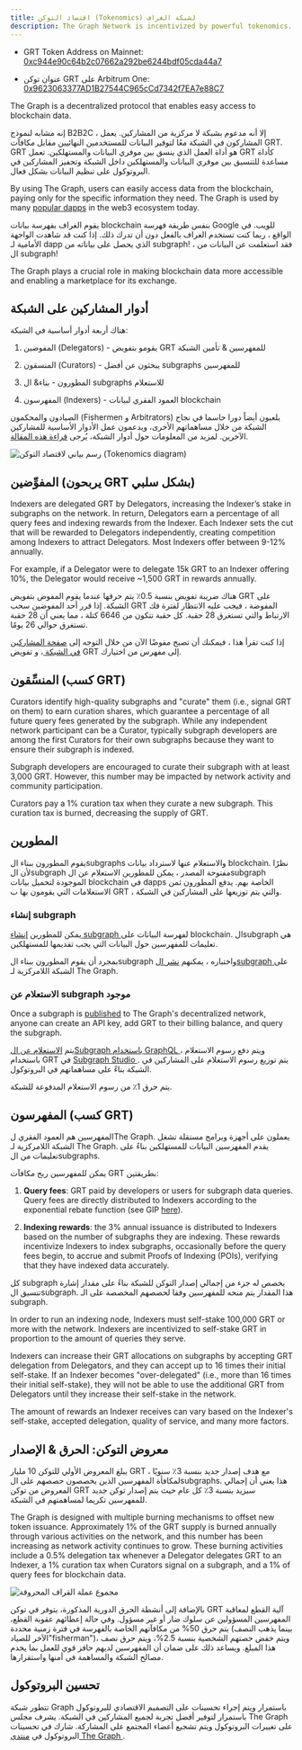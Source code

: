 ```yaml
---
title: اقتصاد التوكن (Tokenomics) لشبكة الغراف
description: The Graph Network is incentivized by powerful tokenomics. Here’s how GRT, The Graph’s native work utility token, works.
---
```


- GRT Token Address on Mainnet: [0xc944e90c64b2c07662a292be6244bdf05cda44a7](https://etherscan.io/token/0xc944e90c64b2c07662a292be6244bdf05cda44a7)

- عنوان توكن GRT على Arbitrum One: [ 0x9623063377AD1B27544C965cCd7342f7EA7e88C7 ](https://arbiscan.io/token/0x9623063377ad1b27544c965ccd7342f7ea7e88c7)

The Graph is a decentralized protocol that enables easy access to blockchain data.

إنه مشابه لنموذج B2B2C ، إلا أنه مدعوم بشبكة لا مركزية من المشاركين. يعمل المشاركون في الشبكة معًا لتوفير البيانات للمستخدمين النهائيين مقابل مكافآت GRT. GRT هو أداة العمل الذي ينسق بين موفري البيانات والمستهلكين. تعمل GRT كأداة مساعدة للتنسيق بين موفري البيانات والمستهلكين داخل الشبكة وتحفيز المشاركين في البروتوكول على تنظيم البيانات بشكل فعال.

By using The Graph, users can easily access data from the blockchain, paying only for the specific information they need. The Graph is used by many [popular dapps](https://thegraph.com/explorer) in the web3 ecosystem today.

يقوم الغراف بفهرسة بيانات blockchain بنفس طريقة فهرسة Google للويب. في الواقع ، ربما كنت تستخدم الغراف بالفعل دون أن تدرك ذلك. إذا كنت قد شاهدت الواجهة الأمامية لـ dapp الذي يحصل على بياناته من subgraph! ، فقد استعلمت عن البيانات من ال subgraph!

The Graph plays a crucial role in making blockchain data more accessible and enabling a marketplace for its exchange.

## أدوار المشاركين على الشبكة

هناك أربعة أدوار أساسية في الشبكة:

1.  المفوضين (Delegators) - يقومو بتفويض GRT للمفهرسين & تأمين الشبكة

2.  المنسقون (Curators) - يبحثون عن أفضل subgraphs للمفهرسين

3.  المطورون - بناء& ال subgraphs للاستعلام

4.  المفهرسون (Indexers) - العمود الفقري لبيانات blockchain

الصيادون والمحكمون (Fishermen و Arbitrators) يلعبون أيضاً دورا حاسما في نجاح الشبكة من خلال مساهماتهم الأخرى، ويدعمون عمل الأدوار الأساسية للمشاركين الآخرين. لمزيد من المعلومات حول أدوار الشبكة، يُرجى [قراءة هذه المقالة](https://thegraph.com/blog/the-graph-grt-token-economics/).

![رسم بياني لاقتصاد التوكن (Tokenomics diagram)](/img/updated-tokenomics-image.png)

## المفوِّضين (يربحون GRT بشكل سلبي)

Indexers are delegated GRT by Delegators, increasing the Indexer’s stake in subgraphs on the network. In return, Delegators earn a percentage of all query fees and indexing rewards from the Indexer. Each Indexer sets the cut that will be rewarded to Delegators independently, creating competition among Indexers to attract Delegators. Most Indexers offer between 9-12% annually.

For example, if a Delegator were to delegate 15k GRT to an Indexer offering 10%, the Delegator would receive ~1,500 GRT in rewards annually.

هناك ضريبة تفويض بنسبة 0.5٪ يتم حرقها عندما يقوم المفوض بتفويض GRT على الشبكة. إذا قرر أحد المفوضين سحب GRT المفوضة ، فيجب عليه الانتظار لفترة فك الارتباط والتي تستغرق 28 حقبة. كل حقبة تتكون من 6646 كتلة ، مما يعني أن 28 حقبة تستغرق حوالي 26 يومًا.

إذا كنت تقرأ هذا ، فيمكنك أن تصبح مفوضًا الآن من خلال التوجه إلى [ صفحة المشاركين في الشبكة ](https://thegraph.com/explorer/participants/indexers) ، و تفويض GRT إلى مفهرس من اختيارك.

## المنسِّقون (كسب GRT)

Curators identify high-quality subgraphs and "curate" them (i.e., signal GRT on them) to earn curation shares, which guarantee a percentage of all future query fees generated by the subgraph. While any independent network participant can be a Curator, typically subgraph developers are among the first Curators for their own subgraphs because they want to ensure their subgraph is indexed.

Subgraph developers are encouraged to curate their subgraph with at least 3,000 GRT. However, this number may be impacted by network activity and community participation.

Curators pay a 1% curation tax when they curate a new subgraph. This curation tax is burned, decreasing the supply of GRT.

## المطورين

يقوم المطورون ببناء الsubgraphs والاستعلام عنها لاسترداد بيانات blockchain. نظرًا لأن الsubgraph مفتوحة المصدر ، يمكن للمطورين الاستعلام عن الsubgraph الموجودة لتحميل بيانات blockchain في dapps الخاصة بهم. يدفع المطورون ثمن الاستعلامات التي يقومون بها ب GRT ، والتي يتم توزيعها على المشاركين في الشبكة.

### إنشاء subgraph

يمكن للمطورين [ إنشاء subgraph ](/developing/creating-a-subgraph/) لفهرسة البيانات على blockchain. الsubgraph هي تعليمات للمفهرسين حول البيانات التي يجب تقديمها للمستهلكين.

بمجرد أن يقوم المطورون ببناء الsubgraph واختباره ، يمكنهم [ نشر الsubgraph ](/publishing/publishing-a-subgraph/) على الشبكة اللامركزية لـ The Graph.

### الاستعلام عن subgraph موجود

Once a subgraph is [published](/publishing/publishing-a-subgraph/) to The Graph's decentralized network, anyone can create an API key, add GRT to their billing balance, and query the subgraph.

يتم [ الاستعلام عن الSubgraph باستخدام GraphQL ](/querying/querying-the-graph/) ، ويتم دفع رسوم الاستعلام باستخدام GRT في [ Subgraph Studio ](https://thegraph.com/studio/). يتم توزيع رسوم الاستعلام على المشاركين في الشبكة بناءً على مساهماتهم في البروتوكول.

يتم حرق 1٪ من رسوم الاستعلام المدفوعة للشبكة.

## المفهرسون (كسب GRT)

المفهرسين هم العمود الفقري لThe Graph. يعملون على أجهزة وبرامج مستقلة تشغل الشبكة اللامركزية لـ The Graph. يقدم المفهرسين البيانات للمستهلكين بناءً على تعليمات من الsubgraphs.

يمكن للمفهرسين ربح مكافآت GRT بطريقتين:

1.  **Query fees**: GRT paid by developers or users for subgraph data queries. Query fees are directly distributed to Indexers according to the exponential rebate function (see GIP [here](https://forum.thegraph.com/t/gip-0051-exponential-query-fee-rebates-for-indexers/4162)).

2.  **Indexing rewards**: the 3% annual issuance is distributed to Indexers based on the number of subgraphs they are indexing. These rewards incentivize Indexers to index subgraphs, occasionally before the query fees begin, to accrue and submit Proofs of Indexing (POIs), verifying that they have indexed data accurately.

كل subgraph يخصص له جزء من إجمالي إصدار التوكن للشبكة بناءً على مقدار إشارة تنسيق الsubgraph. هذا المقدار يتم منحه للمفهرسين وفقا لحصصهم المخصصة على الـ subgraph.

In order to run an indexing node, Indexers must self-stake 100,000 GRT or more with the network. Indexers are incentivized to self-stake GRT in proportion to the amount of queries they serve.

Indexers can increase their GRT allocations on subgraphs by accepting GRT delegation from Delegators, and they can accept up to 16 times their initial self-stake. If an Indexer becomes "over-delegated" (i.e., more than 16 times their initial self-stake), they will not be able to use the additional GRT from Delegators until they increase their self-stake in the network.

The amount of rewards an Indexer receives can vary based on the Indexer's self-stake, accepted delegation, quality of service, and many more factors.

## معروض التوكن: الحرق & الإصدار

يبلغ المعروض الأولي للتوكن 10 مليار GRT ، مع هدف إصدار جديد بنسبة 3٪ سنويًا لمكافأة المفهرسين الذين يخصصون حصصهم على الsubgraphs. هذا يعني أن إجمالي المعروض من توكن GRT سيزيد بنسبة 3٪ كل عام حيث يتم إصدار توكن جديد للمفهرسين تكريما لمساهمتهم في الشبكة.

The Graph is designed with multiple burning mechanisms to offset new token issuance. Approximately 1% of the GRT supply is burned annually through various activities on the network, and this number has been increasing as network activity continues to grow. These burning activities include a 0.5% delegation tax whenever a Delegator delegates GRT to an Indexer, a 1% curation tax when Curators signal on a subgraph, and a 1% of query fees for blockchain data.

![مجموع عملة القراف المحروقة](/img/total-burned-grt.jpeg)

بالإضافة إلى أنشطة الحرق الدورية المذكورة، يتوفر في توكن GRT آلية القطع لمعاقبة المفهرسين المسؤولين عن سلوك ضار أو غير مسؤول. وفي حالة إعطائهم عقوبة القطع، يتم حرق 50% من مكافآتهم الخاصة بالفهرسة في فترة زمنية محددة (بينما يذهب النصف الآخر للصياد"fisherman")، ويتم خفض حصتهم الشخصية بنسبة 2.5%، ويتم حرق نصف هذا المبلغ. ويساعد ذلك على ضمان أن المفهرسين لديهم حافز قوي للعمل بما يخدم مصالح الشبكة والمساهمة في أمنها واستقرارها.

## تحسين البروتوكول

تتطور شبكة Graph باستمرار ويتم إجراء تحسينات على التصميم الاقتصادي للبروتوكول باستمرار لتوفير أفضل تجربة لجميع المشاركين في الشبكة. يشرف مجلس The Graph على تغييرات البروتوكول ويتم تشجيع أعضاء المجتمع على المشاركة. شارك في تحسينات البروتوكول في [ منتدى The Graph ](https://forum.thegraph.com/).
